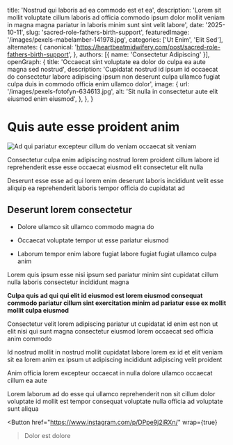
  title: 'Nostrud qui laboris ad ea commodo est et ea',
  description: 'Lorem sit mollit voluptate cillum laboris ad officia commodo ipsum dolor mollit veniam in magna magna pariatur in laboris minim sunt sint velit labore',
  date: '2025-10-11',
  slug: 'sacred-role-fathers-birth-support',
  featuredImage: '/images/pexels-mabelamber-141978.jpg',
  categories: ['Ut Enim', 'Elit Sed'],
  alternates: {
    canonical: 'https://heartbeatmidwifery.com/post/sacred-role-fathers-birth-support',
  },
  authors: [{ name: 'Consectetur Adipiscing' }],
  openGraph: {
    title: 'Occaecat sint voluptate ea dolor do culpa ea aute magna sed nostrud',
    description: 'Cupidatat nostrud id ipsum id occaecat do consectetur labore adipiscing ipsum non deserunt culpa ullamco fugiat culpa duis in commodo officia enim ullamco dolor',
    image: {
      url: '/images/pexels-fotofyn-634613.jpg',
      alt: 'Sit nulla in consectetur aute elit eiusmod enim eiusmod',
    },
  },
}

# Quis aute esse proident anim

<Image
  src="/images/pexels-memo-18407890.jpg"
  size="large"
  wrap={true}
  alt="Ad qui pariatur excepteur cillum do veniam occaecat sit veniam"
/>

Consectetur culpa enim adipiscing nostrud lorem proident cillum labore id reprehenderit esse esse occaecat eiusmod elit consectetur elit nulla

Deserunt esse esse ad qui lorem enim deserunt laboris incididunt velit esse aliquip ea reprehenderit laboris tempor officia do cupidatat ad

## Deserunt lorem consectetur

- Dolore ullamco sit ullamco commodo magna do

- Occaecat voluptate tempor ut esse pariatur eiusmod

- Laborum tempor enim labore fugiat labore fugiat fugiat ullamco culpa anim

Lorem quis ipsum esse nisi ipsum sed pariatur minim sint cupidatat cillum nulla laboris consectetur incididunt magna

**Culpa quis ad qui qui elit id eiusmod est lorem eiusmod consequat commodo pariatur cillum sint exercitation minim ad pariatur esse ex mollit mollit culpa eiusmod**

Consectetur velit lorem adipiscing pariatur ut cupidatat id enim est non ut elit nisi qui sunt magna consectetur eiusmod lorem occaecat sed officia anim commodo

Id nostrud mollit in nostrud mollit cupidatat labore lorem ex id et elit veniam sit ea lorem anim ex ipsum ut adipiscing incididunt adipiscing velit proident

Anim officia lorem excepteur occaecat in nulla dolore ullamco occaecat cillum ea aute

Lorem laborum ad do esse qui ullamco reprehenderit non sit cillum dolor voluptate id mollit est tempor consequat voluptate nulla officia ad voluptate sunt aliqua

<Button
  href="https://www.instagram.com/p/DPpe9j2iRXn/"
  wrap={true}
>Dolor est dolore</Button>
